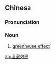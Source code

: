 {{also|温室效应}}
==Chinese==
{{zh-forms|s=温室效应|type=22}}
{{wikipedia|lang=zh}}

===Pronunciation===
{{zh-pron
|m=wēn室 xiàoyìng
|c=wan1 sat1 haau6 jing3
|cat=n
}}

===Noun===
{{zh-noun}}

# [[greenhouse effect]]

[[zh:溫室效應]]